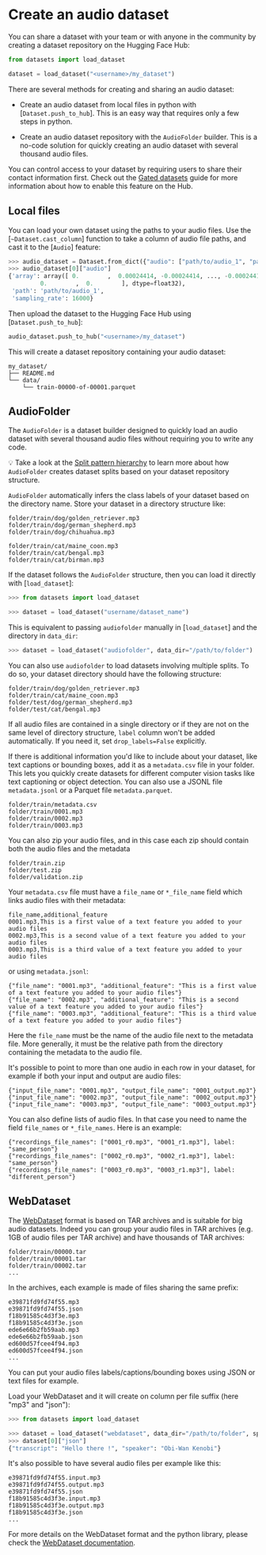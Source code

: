 # Create an audio dataset

You can share a dataset with your team or with anyone in the community by creating a dataset repository on the Hugging Face Hub:

```py
from datasets import load_dataset

dataset = load_dataset("<username>/my_dataset")
```

There are several methods for creating and sharing an audio dataset:

* Create an audio dataset from local files in python with [`Dataset.push_to_hub`]. This is an easy way that requires only a few steps in python.

* Create an audio dataset repository with the `AudioFolder` builder. This is a no-code solution for quickly creating an audio dataset with several thousand audio files.


<Tip>

You can control access to your dataset by requiring users to share their contact information first. Check out the [Gated datasets](https://huggingface.co/docs/hub/datasets-gated) guide for more information about how to enable this feature on the Hub.

</Tip>

## Local files

You can load your own dataset using the paths to your audio files. Use the [`~Dataset.cast_column`] function to take a column of audio file paths, and cast it to the [`Audio`] feature:

```py
>>> audio_dataset = Dataset.from_dict({"audio": ["path/to/audio_1", "path/to/audio_2", ..., "path/to/audio_n"]}).cast_column("audio", Audio())
>>> audio_dataset[0]["audio"]
{'array': array([ 0.        ,  0.00024414, -0.00024414, ..., -0.00024414,
         0.        ,  0.        ], dtype=float32),
 'path': 'path/to/audio_1',
 'sampling_rate': 16000}
```

Then upload the dataset to the Hugging Face Hub using [`Dataset.push_to_hub`]:

```py
audio_dataset.push_to_hub("<username>/my_dataset")
```

This will create a dataset repository containing your audio dataset:

```
my_dataset/
├── README.md
└── data/
    └── train-00000-of-00001.parquet
```

## AudioFolder


The `AudioFolder` is a dataset builder designed to quickly load an audio dataset with several thousand audio files without requiring you to write any code.

<Tip>

💡 Take a look at the [Split pattern hierarchy](repository_structure#split-pattern-hierarchy) to learn more about how `AudioFolder` creates dataset splits based on your dataset repository structure.

</Tip>

`AudioFolder` automatically infers the class labels of your dataset based on the directory name. Store your dataset in a directory structure like:

```
folder/train/dog/golden_retriever.mp3
folder/train/dog/german_shepherd.mp3
folder/train/dog/chihuahua.mp3

folder/train/cat/maine_coon.mp3
folder/train/cat/bengal.mp3
folder/train/cat/birman.mp3
```

If the dataset follows the `AudioFolder` structure, then you can load it directly with [`load_dataset`]:

```py
>>> from datasets import load_dataset

>>> dataset = load_dataset("username/dataset_name")
```

This is equivalent to passing `audiofolder` manually in [`load_dataset`] and the directory in `data_dir`:

```py
>>> dataset = load_dataset("audiofolder", data_dir="/path/to/folder")
```

You can also use `audiofolder` to load datasets involving multiple splits. To do so, your dataset directory should have the following structure:

```
folder/train/dog/golden_retriever.mp3
folder/train/cat/maine_coon.mp3
folder/test/dog/german_shepherd.mp3
folder/test/cat/bengal.mp3
```

<Tip warning={true}>

If all audio files are contained in a single directory or if they are not on the same level of directory structure, `label` column won't be added automatically. If you need it, set `drop_labels=False` explicitly.

</Tip>


If there is additional information you'd like to include about your dataset, like text captions or bounding boxes, add it as a `metadata.csv` file in your folder. This lets you quickly create datasets for different computer vision tasks like text captioning or object detection. You can also use a JSONL file `metadata.jsonl` or a Parquet file `metadata.parquet`.

```
folder/train/metadata.csv
folder/train/0001.mp3
folder/train/0002.mp3
folder/train/0003.mp3
```

You can also zip your audio files, and in this case each zip should contain both the audio files and the metadata

```
folder/train.zip
folder/test.zip
folder/validation.zip
```

Your `metadata.csv` file must have a `file_name` or `*_file_name` field which links audio files with their metadata:

```csv
file_name,additional_feature
0001.mp3,This is a first value of a text feature you added to your audio files
0002.mp3,This is a second value of a text feature you added to your audio files
0003.mp3,This is a third value of a text feature you added to your audio files
```

or using `metadata.jsonl`:

```jsonl
{"file_name": "0001.mp3", "additional_feature": "This is a first value of a text feature you added to your audio files"}
{"file_name": "0002.mp3", "additional_feature": "This is a second value of a text feature you added to your audio files"}
{"file_name": "0003.mp3", "additional_feature": "This is a third value of a text feature you added to your audio files"}
```

Here the `file_name` must be the name of the audio file next to the metadata file. More generally, it must be the relative path from the directory containing the metadata to the audio file.

It's possible to point to more than one audio in each row in your dataset, for example if both your input and output are audio files:

```jsonl
{"input_file_name": "0001.mp3", "output_file_name": "0001_output.mp3"}
{"input_file_name": "0002.mp3", "output_file_name": "0002_output.mp3"}
{"input_file_name": "0003.mp3", "output_file_name": "0003_output.mp3"}
```

You can also define lists of audio files. In that case you need to name the field `file_names` or `*_file_names`. Here is an example:

```jsonl
{"recordings_file_names": ["0001_r0.mp3", "0001_r1.mp3"], label: "same_person"}
{"recordings_file_names": ["0002_r0.mp3", "0002_r1.mp3"], label: "same_person"}
{"recordings_file_names": ["0003_r0.mp3", "0003_r1.mp3"], label: "different_person"}
```

## WebDataset

The [WebDataset](https://github.com/webdataset/webdataset) format is based on TAR archives and is suitable for big audio datasets.
Indeed you can group your audio files in TAR archives (e.g. 1GB of audio files per TAR archive) and have thousands of TAR archives:

```
folder/train/00000.tar
folder/train/00001.tar
folder/train/00002.tar
...
```

In the archives, each example is made of files sharing the same prefix:

```
e39871fd9fd74f55.mp3
e39871fd9fd74f55.json
f18b91585c4d3f3e.mp3
f18b91585c4d3f3e.json
ede6e66b2fb59aab.mp3
ede6e66b2fb59aab.json
ed600d57fcee4f94.mp3
ed600d57fcee4f94.json
...
```

You can put your audio files labels/captions/bounding boxes using JSON or text files for example.

Load your WebDataset and it will create on column per file suffix (here "mp3" and "json"):

```python
>>> from datasets import load_dataset

>>> dataset = load_dataset("webdataset", data_dir="/path/to/folder", split="train")
>>> dataset[0]["json"]
{"transcript": "Hello there !", "speaker": "Obi-Wan Kenobi"}
```

It's also possible to have several audio files per example like this:

```
e39871fd9fd74f55.input.mp3
e39871fd9fd74f55.output.mp3
e39871fd9fd74f55.json
f18b91585c4d3f3e.input.mp3
f18b91585c4d3f3e.output.mp3
f18b91585c4d3f3e.json
...
```

For more details on the WebDataset format and the python library, please check the [WebDataset documentation](https://webdataset.github.io/webdataset).
